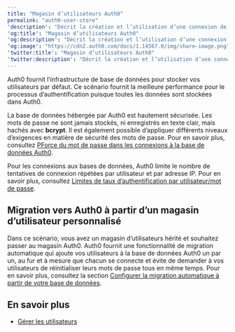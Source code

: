 ---
title: "Magasin d’utilisateurs Auth0"
permalink: "auth0-user-store"
'description': "Décrit la création et l’utilisation d’une connexion de base de données avec le magasin d’utilisateurs Auth0."
'og:title': "Magasin d’utilisateurs Auth0"
'og:description': "Décrit la création et l’utilisation d’une connexion de base de données avec le magasin d’utilisateurs Auth0."
'og:image': "https://cdn2.auth0.com/docs/1.14567.0/img/share-image.png"
'twitter:title': "Magasin d’utilisateurs Auth0"
'twitter:description': "Décrit la création et l’utilisation d’une connexion de base de données avec le magasin d’utilisateurs Auth0."
---

Auth0 fournit l’infrastructure de base de données pour stocker vos utilisateurs par défaut. Ce scénario fournit la meilleure performance pour le processus d’authentification puisque toutes les données sont stockées dans Auth0.

La base de données hébergée par Auth0 est hautement sécurisée. Les mots de passe ne sont jamais stockés, ni enregistrés en texte clair, mais hachés avec **bcrypt**. Il est également possible d’appliquer différents niveaux d’exigences en matière de sécurité des mots de passe. Pour en savoir plus, consultez [PForce du mot de passe dans les connexions à la base de données Auth0](/docs/fr-ca/authenticate/database-connections/password-strength).

<Callout icon="file-lines" color="#0EA5E9" iconType="regular">

Pour les connexions aux bases de données, Auth0 limite le nombre de tentatives de connexion répétées par utilisateur et par adresse IP. Pour en savoir plus, consultez [Limites de taux d’authentification par utilisateur/mot de passe](/docs/fr-ca/troubleshoot/customer-support/operational-policies/rate-limit-policy/database-connections-rate-limits).

</Callout>

## Migration vers Auth0 à partir d’un magasin d’utilisateur personnalisé

Dans ce scénario, vous avez un magasin d’utilisateurs hérité et souhaitez passer au magasin Auth0. Auth0 fournit une fonctionnalité de migration automatique qui ajoute vos utilisateurs à la base de données Auth0 un par un, au fur et à mesure que chacun se connecte et évite de demander à vos utilisateurs de réinitialiser leurs mots de passe tous en même temps. Pour en savoir plus, consultez la section [Configurer la migration automatique à partir de votre base de données](/docs/fr-ca/manage-users/user-migration/configure-automatic-migration-from-your-database).

## En savoir plus

* [Gérer les utilisateurs](/docs/fr-ca/manage-users)